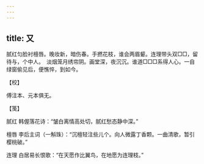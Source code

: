 ```yaml
---
---
---
```

title: 又
---







腻红匀脸衬檀唇。晚妆新，暗伤春。手撚花枝，谁会两眉颦。连理带头双□□，留待与，个中人。　淡烟笼月绣帘阴。画堂深，夜沉沉。谁道□□□系得人心。一自绿窗偷见后，便憔悴，到如今。





【校】


傅注本、元本俱无。





【笺】


腻红 韩偓落花诗：“皱白离情高处切，腻红愁态静中深。”

檀唇 李后主词（一斛珠）：“沉檀轻注些儿个。向人微露丁香颗。一曲清歌，暂引樱桃破。”

连理 白居易长恨歌：“在天愿作比翼鸟，在地愿为连理枝。”